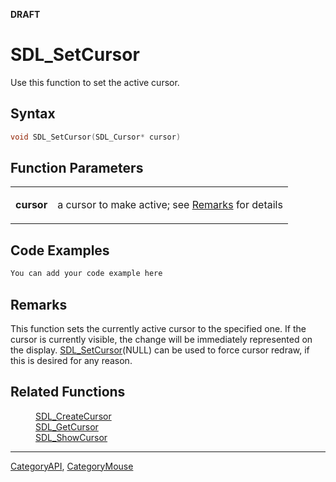 <span color="red">'''DRAFT'''</span>

= SDL_SetCursor =
Use this function to set the active cursor.


== Syntax ==
<syntaxhighlight lang='c++'>
void SDL_SetCursor(SDL_Cursor* cursor)
</syntaxhighlight>

== Function Parameters ==
{|
|'''cursor'''
|a cursor to make active; see [[#Remarks|Remarks]] for details
|}

== Code Examples ==

<syntaxhighlight lang='c++'>
You can add your code example here
</syntaxhighlight>

== Remarks ==
This function sets the currently active cursor to the specified one. If the cursor is currently visible, the change will be immediately represented on the display. [[SDL_SetCursor]](NULL) can be used to force cursor redraw, if this is desired for any reason.

== Related Functions ==
:[[SDL_CreateCursor]]
:[[SDL_GetCursor]]
:[[SDL_ShowCursor]]

----
[[CategoryAPI]], [[CategoryMouse]]
